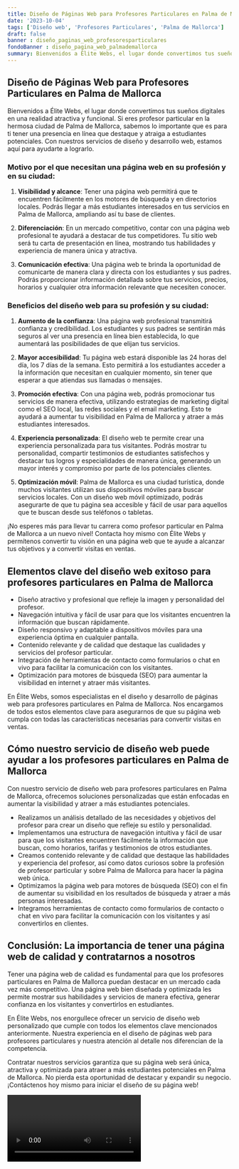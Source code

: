 ```yaml
---
title: Diseño de Páginas Web para Profesores Particulares en Palma de Mallorca
date: '2023-10-04'
tags: ['Diseño web', 'Profesores Particulares', 'Palma de Mallorca']
draft: false
banner : diseño_paginas_web_profesoresparticulares
fondoBanner : diseño_pagina_web_palmademallorca
summary: Bienvenidos a Élite Webs, el lugar donde convertimos tus sueños digitales en una realidad atractiva y funcional. Si eres profesor particular en la hermosa ciudad de Palma de Mallorca, sabemos lo importante que es para ti tener una presencia en línea que destaque y atraiga a estudiantes potenciales. Con nuestros servicios de diseño y desarrollo web, estamos aquí para ayudarte a lograrlo.
---
```


## Diseño de Páginas Web para Profesores Particulares en Palma de Mallorca

Bienvenidos a Élite Webs, el lugar donde convertimos tus sueños digitales en una realidad atractiva y funcional. Si eres profesor particular en la hermosa ciudad de Palma de Mallorca, sabemos lo importante que es para ti tener una presencia en línea que destaque y atraiga a estudiantes potenciales. Con nuestros servicios de diseño y desarrollo web, estamos aquí para ayudarte a lograrlo.

### Motivo por el que necesitan una página web en su profesión y en su ciudad:

1. **Visibilidad y alcance**: Tener una página web permitirá que te encuentren fácilmente en los motores de búsqueda y en directorios locales. Podrás llegar a más estudiantes interesados en tus servicios en Palma de Mallorca, ampliando así tu base de clientes.

2. **Diferenciación**: En un mercado competitivo, contar con una página web profesional te ayudará a destacar de tus competidores. Tu sitio web será tu carta de presentación en línea, mostrando tus habilidades y experiencia de manera única y atractiva.

3. **Comunicación efectiva**: Una página web te brinda la oportunidad de comunicarte de manera clara y directa con los estudiantes y sus padres. Podrás proporcionar información detallada sobre tus servicios, precios, horarios y cualquier otra información relevante que necesiten conocer.

### Beneficios del diseño web para su profesión y su ciudad:

1. **Aumento de la confianza**: Una página web profesional transmitirá confianza y credibilidad. Los estudiantes y sus padres se sentirán más seguros al ver una presencia en línea bien establecida, lo que aumentará las posibilidades de que elijan tus servicios.

2. **Mayor accesibilidad**: Tu página web estará disponible las 24 horas del día, los 7 días de la semana. Esto permitirá a los estudiantes acceder a la información que necesitan en cualquier momento, sin tener que esperar a que atiendas sus llamadas o mensajes.

3. **Promoción efectiva**: Con una página web, podrás promocionar tus servicios de manera efectiva, utilizando estrategias de marketing digital como el SEO local, las redes sociales y el email marketing. Esto te ayudará a aumentar tu visibilidad en Palma de Mallorca y atraer a más estudiantes interesados.

4. **Experiencia personalizada**: El diseño web te permite crear una experiencia personalizada para tus visitantes. Podrás mostrar tu personalidad, compartir testimonios de estudiantes satisfechos y destacar tus logros y especialidades de manera única, generando un mayor interés y compromiso por parte de los potenciales clientes.

5. **Optimización móvil**: Palma de Mallorca es una ciudad turística, donde muchos visitantes utilizan sus dispositivos móviles para buscar servicios locales. Con un diseño web móvil optimizado, podrás asegurarte de que tu página sea accesible y fácil de usar para aquellos que te buscan desde sus teléfonos o tabletas.

¡No esperes más para llevar tu carrera como profesor particular en Palma de Mallorca a un nuevo nivel! Contacta hoy mismo con Élite Webs y permítenos convertir tu visión en una página web que te ayude a alcanzar tus objetivos y a convertir visitas en ventas.

<GifSeo />

<Cta />

## Elementos clave del diseño web exitoso para profesores particulares en Palma de Mallorca

- Diseño atractivo y profesional que refleje la imagen y personalidad del profesor.
- Navegación intuitiva y fácil de usar para que los visitantes encuentren la información que buscan rápidamente.
- Diseño responsivo y adaptable a dispositivos móviles para una experiencia óptima en cualquier pantalla.
- Contenido relevante y de calidad que destaque las cualidades y servicios del profesor particular.
- Integración de herramientas de contacto como formularios o chat en vivo para facilitar la comunicación con los visitantes.
- Optimización para motores de búsqueda (SEO) para aumentar la visibilidad en internet y atraer más visitantes.

En Élite Webs, somos especialistas en el diseño y desarrollo de páginas web para profesores particulares en Palma de Mallorca. Nos encargamos de todos estos elementos clave para asegurarnos de que su página web cumpla con todas las características necesarias para convertir visitas en ventas.

## Cómo nuestro servicio de diseño web puede ayudar a los profesores particulares en Palma de Mallorca

Con nuestro servicio de diseño web para profesores particulares en Palma de Mallorca, ofrecemos soluciones personalizadas que están enfocadas en aumentar la visibilidad y atraer a más estudiantes potenciales.

- Realizamos un análisis detallado de las necesidades y objetivos del profesor para crear un diseño que refleje su estilo y personalidad.
- Implementamos una estructura de navegación intuitiva y fácil de usar para que los visitantes encuentren fácilmente la información que buscan, como horarios, tarifas y testimonios de otros estudiantes.
- Creamos contenido relevante y de calidad que destaque las habilidades y experiencia del profesor, así como datos curiosos sobre la profesión de profesor particular y sobre Palma de Mallorca para hacer la página web única.
- Optimizamos la página web para motores de búsqueda (SEO) con el fin de aumentar su visibilidad en los resultados de búsqueda y atraer a más personas interesadas.
- Integramos herramientas de contacto como formularios de contacto o chat en vivo para facilitar la comunicación con los visitantes y así convertirlos en clientes.

## Conclusión: La importancia de tener una página web de calidad y contratarnos a nosotros

Tener una página web de calidad es fundamental para que los profesores particulares en Palma de Mallorca puedan destacar en un mercado cada vez más competitivo. Una página web bien diseñada y optimizada les permite mostrar sus habilidades y servicios de manera efectiva, generar confianza en los visitantes y convertirlos en estudiantes.

En Élite Webs, nos enorgullece ofrecer un servicio de diseño web personalizado que cumple con todos los elementos clave mencionados anteriormente. Nuestra experiencia en el diseño de páginas web para profesores particulares y nuestra atención al detalle nos diferencian de la competencia.

Contratar nuestros servicios garantiza que su página web será única, atractiva y optimizada para atraer a más estudiantes potenciales en Palma de Mallorca. No pierda esta oportunidad de destacar y expandir su negocio. ¡Contáctenos hoy mismo para iniciar el diseño de su página web!

<Video />

<CtaBot job='Profesores Particulares' city='Palma de Mallorca'/>

<Gmaps query='Palma de Mallorca+españa+maps' />